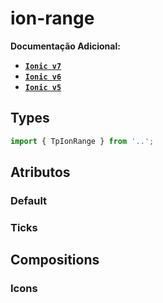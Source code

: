 
<Meta of={rangeStories} />

# ion-range

**Documentação Adicional:**

- **[`Ionic v7`](https://ionicframework.com/docs/api/range)**
- **[`Ionic v6`](https://ionicframework.com/docs/v6/api/range)**
- **[`Ionic v5`](https://ionicframework.com/docs/v5/api/range)**

## Types

```ts
import { TpIonRange } from '..';
```

## Atributos

### Default

<Canvas of={rangeStories.Default} />
<Controls of={rangeStories.Default} />

### Ticks

<Canvas of={rangeStories.Ticks} />
<Controls of={rangeStories.Ticks} />

## Compositions

### Icons

<Canvas of={rangeIconsStories.Icons} />
<Controls of={rangeIconsStories.Icons} />

